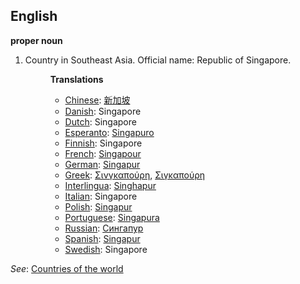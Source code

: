==English==

'''proper noun'''

# Country in Southeast Asia. Official name: Republic of Singapore.
#:'''Translations'''
#:*[[Chinese]]: [[新加坡]]
#:*[[Danish]]: Singapore
#:*[[Dutch]]: Singapore
#:*[[Esperanto]]: [[Singapuro]]
#:*[[Finnish]]: Singapore
#:*[[French]]: [[Singapour]]
#:*[[German]]: [[Singapur]]
#:*[[Greek]]: [[Σινγκαπούρη]], [[Σιγκαπούρη]]
#:*[[Interlingua]]: [[Singhapur]]
#:*[[Italian]]: Singapore
#:*[[Polish]]: [[Singapur]]
#:*[[Portuguese]]: [[Singapura]]
#:*[[Russian]]: [[Сингапур]]
#:*[[Spanish]]: [[Singapur]]
#:*[[Swedish]]: Singapore

''See'': [[Countries of the world]]